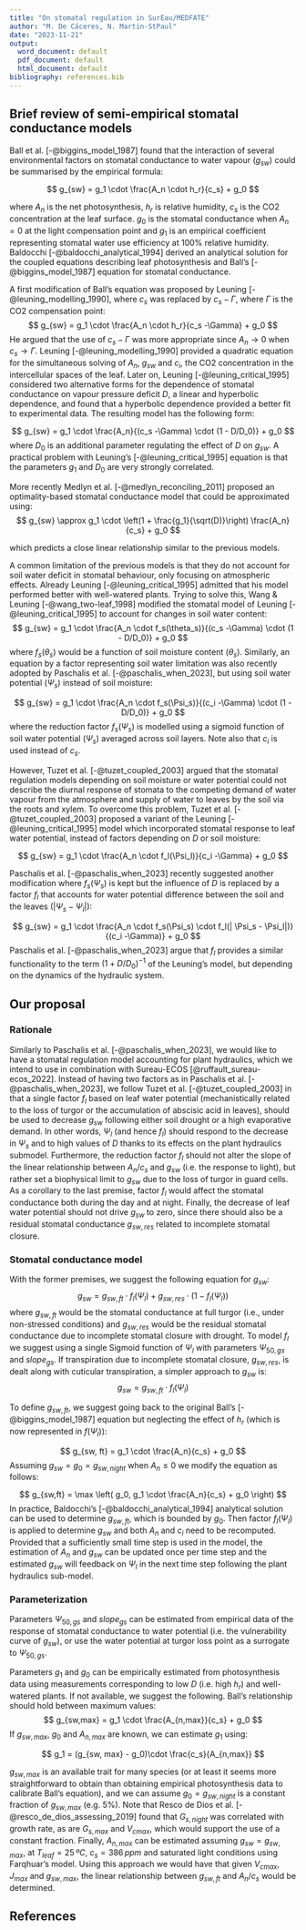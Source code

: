 ```yaml
---
title: "On stomatal regulation in SurEau/MEDFATE"
author: "M. De Cáceres, N. Martin-StPaul"
date: "2023-11-21"
output:
  word_document: default
  pdf_document: default
  html_document: default
bibliography: references.bib
---
```


## Brief review of semi-empirical stomatal conductance models

Ball et al. [-@biggins_model_1987] found that the interaction of several environmental factors on stomatal conductance to water vapour ($g_{sw}$) could be summarised by the empirical formula:

$$
g_{sw} = g_1 \cdot \frac{A_n \cdot h_r}{c_s} + g_0
$$

where $A_n$ is the net photosynthesis, $h_r$ is relative humidity, $c_s$ is the CO2 concentration at the leaf surface. $g_0$ is the stomatal conductance when $A_n = 0$ at the light compensation point and $g_1$ is an empirical coefficient representing stomatal water use efficiency at 100% relative humidity. Baldocchi [-@baldocchi_analytical_1994] derived an analytical solution for the coupled equations describing leaf photosynthesis and Ball's [-@biggins_model_1987] equation for stomatal conductance. 

A first modification of Ball's equation was proposed by Leuning [-@leuning_modelling_1990], where $c_s$ was replaced by $c_s - \Gamma$, where $\Gamma$ is the CO2 compensation point:
$$
g_{sw} = g_1 \cdot \frac{A_n \cdot h_r}{c_s -\Gamma} + g_0
$$
He argued that the use of $c_s - \Gamma$ was more appropriate since $A_n \to 0$ when $c_s \to \Gamma$. Leuning [-@leuning_modelling_1990] provided a quadratic equation for the simultaneous solving of $A_n$, $g_{sw}$ and $c_i$, the CO2 concentration in the intercellular spaces of the leaf. Later on, Leuning [-@leuning_critical_1995] considered two alternative forms for the dependence of stomatal conductance on vapour pressure deficit $D$, a linear and hyperbolic dependence, and found that a hyperbolic dependence provided a better fit to experimental data. The resulting model has the following form:

$$
g_{sw} = g_1 \cdot \frac{A_n}{(c_s -\Gamma) \cdot (1 - D/D_0)} + g_0
$$
where $D_0$ is an additional parameter regulating the effect of $D$ on $g_{sw}$. A practical problem with Leuning's [-@leuning_critical_1995] equation is that the parameters $g_1$ and $D_0$ are very strongly correlated.


More recently Medlyn et al. [-@medlyn_reconciling_2011] proposed an optimality-based stomatal conductance model that could be approximated using:
$$
g_{sw} \approx g_1 \cdot \left(1 + \frac{g_1}{\sqrt(D)}\right) \frac{A_n}{c_s} + g_0
$$

which predicts a close linear relationship similar to the previous models.

A common limitation of the previous models is that they do not account for soil water deficit in stomatal behaviour, only focusing on atmospheric effects. Already Leuning [-@leuning_critical_1995] admitted that his model performed better with well-watered plants. Trying to solve this, Wang & Leuning [-@wang_two-leaf_1998] modified the stomatal model of Leuning [-@leuning_critical_1995] to account for changes in soil water content:
$$
g_{sw} = g_1 \cdot \frac{A_n \cdot f_s(\theta_s)}{(c_s -\Gamma) \cdot (1 - D/D_0)} + g_0
$$
where $f_s(\theta_s)$ would be a function of soil moisture content ($\theta_s$).  Similarly, an equation by a factor representing soil water limitation was also recently adopted by Paschalis et al. [-@paschalis_when_2023], but using soil water potential ($\Psi_s$) instead of soil moisture:

$$
g_{sw} = g_1 \cdot \frac{A_n \cdot f_s(\Psi_s)}{(c_i -\Gamma) \cdot (1 - D/D_0)} + g_0
$$
where the reduction factor $f_s(\Psi_s)$ is modelled using a sigmoid function of soil water potential ($\Psi_s$) averaged across soil layers. Note also that $c_i$ is used instead of $c_s$.

However, Tuzet et al. [-@tuzet_coupled_2003] argued that the stomatal regulation models depending on soil moisture or water potential could not describe the diurnal response of stomata to the competing demand of water vapour from the atmosphere and supply of water to leaves by the soil via the roots and xylem. To overcome this problem, Tuzet et al. [-@tuzet_coupled_2003] proposed a variant of the Leuning [-@leuning_critical_1995] model which incorporated stomatal response to leaf water potential, instead of factors depending on $D$ or soil moisture:

$$
g_{sw} = g_1 \cdot \frac{A_n \cdot f_l(\Psi_l)}{c_i -\Gamma} + g_0
$$

Paschalis et al. [-@paschalis_when_2023] recently suggested another modification where $f_s(\Psi_s)$ is kept but the influence of $D$ is replaced by a factor $f_l$ that accounts for water potential difference between the soil and the leaves ($| \Psi_s - \Psi_l|$):

$$
g_{sw} = g_1 \cdot \frac{A_n \cdot f_s(\Psi_s) \cdot f_l(| \Psi_s - \Psi_l|)}{(c_i -\Gamma)} + g_0
$$
Paschalis et al. [-@paschalis_when_2023] argue that $f_l$ provides a similar functionality to the term $(1+D/D_0)^{-1}$ of the Leuning's model, but depending on the dynamics of the hydraulic system. 

## Our proposal

### Rationale
Similarly to Paschalis et al. [-@paschalis_when_2023], we would like to have a stomatal regulation model accounting for plant hydraulics, which we intend to use in combination with Sureau-ECOS [@ruffault_sureau-ecos_2022]. Instead of having two factors as in  Paschalis et al. [-@paschalis_when_2023], we follow Tuzet et al. [-@tuzet_coupled_2003] in that a single factor $f_l$ based on leaf water potential (mechanistically related to the loss of turgor or the accumulation of abscisic acid in leaves), should be used to decrease $g_{sw}$ following either soil drought or a high evaporative demand. In other words, $\Psi_l$ (and hence $f_l$) should respond to the decrease in $\Psi_s$ and to high values of $D$ thanks to its effects on the plant hydraulics submodel. Furthermore, the reduction factor $f_l$ should not alter the slope of the linear relationship between $A_n/c_s$ and $g_{sw}$ (i.e. the response to light), but rather set a biophysical limit to $g_{sw}$ due to the loss of turgor in guard cells. As a corollary to the last premise, factor $f_l$ would affect the stomatal conductance both during the day and at night. Finally, the decrease of leaf water potential should not drive $g_{sw}$ to zero, since there should also be a residual stomatal conductance $g_{sw,res}$ related to incomplete stomatal closure.

### Stomatal conductance model
With the former premises, we suggest the following equation for $g_{sw}$:
$$
g_{sw} = g_{sw,ft} \cdot f_l(\Psi_l) + g_{sw,res} \cdot (1- f_l(\Psi_l))
$$
where $g_{sw,ft}$ would be the stomatal conductance at full turgor (i.e., under non-stressed conditions) and $g_{sw,res}$ would be the residual stomatal conductance due to incomplete stomatal closure with drought. To model $f_l$ we suggest using a single Sigmoid function of $\Psi_l$ with parameters $\Psi_{50,gs}$ and $slope_{gs}$. If transpiration due to incomplete stomatal closure, $g_{sw,res}$, is dealt along with cuticular transpiration, a simpler approach to $g_{sw}$ is:
$$
g_{sw} = g_{sw, ft} \cdot f_l(\Psi_l)
$$

To define $g_{sw, ft}$, we suggest going back to the original Ball's [-@biggins_model_1987] equation but neglecting the effect of $h_r$ (which is now represented in $f(\Psi_l)$):

$$
g_{sw, ft} = g_1 \cdot \frac{A_n}{c_s} + g_0
$$
Assuming $g_{sw} = g_0 = g_{sw, night}$ when $A_n \leq 0$ we modify the equation as follows:

$$
g_{sw,ft} = \max \left( g_0, g_1 \cdot \frac{A_n}{c_s} + g_0 \right)
$$
In practice, Baldocchi's [-@baldocchi_analytical_1994] analytical solution can be used to determine $g_{sw,ft}$, which is bounded by $g_0$. Then factor $f_l(\Psi_l)$ is applied to determine $g_{sw}$ and both $A_n$ and $c_i$ need to be recomputed. Provided that a sufficiently small time step is used in the model, the estimation of $A_n$ and $g_{sw}$ can be updated once per time step and the estimated $g_{sw}$ will feedback on $\Psi_l$ in the next time step following the plant hydraulics sub-model.

### Parameterization

Parameters $\Psi_{50,gs}$ and $slope_{gs}$ can be estimated from empirical data of the response of stomatal conductance to water potential (i.e. the vulnerability curve of $g_{sw}$), or use the water potential at turgor loss point as a surrogate to $\Psi_{50,gs}$. 

Parameters $g_1$ and $g_0$ can be empirically estimated from photosynthesis data using measurements corresponding to low $D$ (i.e. high $h_r$) and well-watered plants. If not available, we suggest the following. Ball's relationship should hold between maximum values:
$$
g_{sw,max} = g_1 \cdot \frac{A_{n,max}}{c_s} + g_0
$$
If $g_{sw,max}$, $g_0$ and $A_{n, max}$ are known, we can estimate $g_1$ using:

$$
g_1 = (g_{sw, max} - g_0)\cdot \frac{c_s}{A_{n,max}} 
$$

$g_{sw,max}$ is an available trait for many species (or at least it seems more straightforward to obtain than obtaining empirical photosynthesis data to calibrate Ball's equation), and we can assume $g_0 = g_{sw, night}$ is a constant fraction of $g_{sw, max}$ (e.g. 5%). Note that Resco de Dios et al. [-@resco_de_dios_assessing_2019] found that $G_{s, night}$ was correlated with growth rate, as are $G_{s, max}$ and $V_{cmax}$, which would support the use of a constant fraction. Finally, $A_{n,max}$ can be estimated assuming $g_{sw} = g_{sw, max}$, at $T_{leaf} = 25\,ºC$, $c_{s} = 386\,ppm$ and saturated light conditions using Farqhuar's model. Using this approach we would have that given $V_{cmax}$, $J_{max}$ and $g_{sw,max}$, the linear relationship between $g_{sw, ft}$ and $A_{n}/c_s$ would be determined. 


## References
